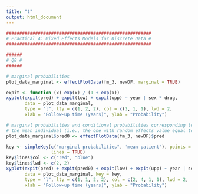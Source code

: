 ```yaml
---
title: "t"
output: html_document
---
```


```r
#######################################################
# Practical 4: Mixed Effects Models for Discrete Data #
#######################################################

######
# Q8 #
######

# marginal probabilities
plot_data_marginal <- effectPlotData(fm_3, newDF, marginal = TRUE)

expit <- function (x) exp(x) / (1 + exp(x))
xyplot(expit(pred) + expit(low) + expit(upp) ~ year | sex * drug, 
       data = plot_data_marginal, 
       type = "l", lty = c(1, 2, 2), col = c(2, 1, 1), lwd = 2,
       xlab = "Follow-up time (years)", ylab = "Probability")

# marginal probabilities and conditional probabilities corresponding to
# the mean individual (i.e., the one with random effects value equal to zero)
plot_data_marginal$pred0 <- effectPlotData(fm_3, newDF)$pred

key <- simpleKey(c("marginal probabilities", "mean patient"), points = FALSE, 
                 lines = TRUE)
key$lines$col <- c("red", "blue")
key$lines$lwd <- c(2, 2)
xyplot(expit(pred) + expit(pred0) + expit(low) + expit(upp) ~ year | sex * drug, 
       data = plot_data_marginal, key = key,
       type = "l", lty = c(1, 1, 2, 2), col = c(2, 4, 1, 1), lwd = 2,
       xlab = "Follow-up time (years)", ylab = "Probability")
```


